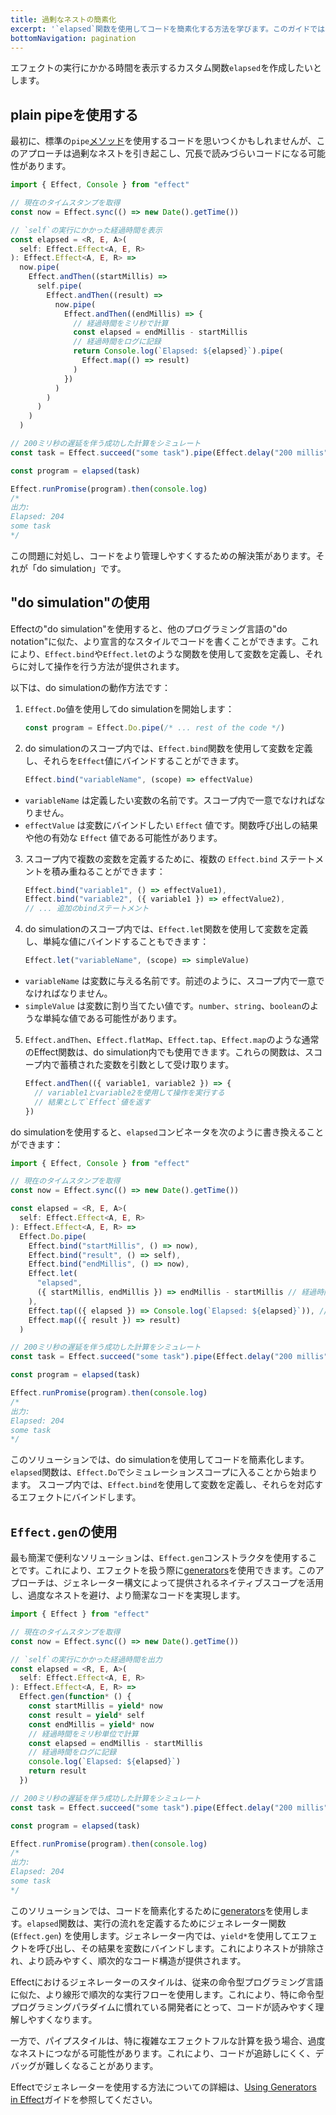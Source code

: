 ```yaml
---
title: 過剰なネストの簡素化
excerpt: '`elapsed`関数を使用してコードを簡素化する方法を学びます。このガイドでは、plain pipe、"do simulation"、および簡潔な`Effect.gen`コンストラクタを使用して、エフェクトの実行時間を計算してログに記録する方法を示します。自分のコーディングスタイルに合った方法を選び、コードの可読性を向上させましょう。'
bottomNavigation: pagination
---
```


エフェクトの実行にかかる時間を表示するカスタム関数`elapsed`を作成したいとします。

## plain pipeを使用する

最初に、標準の`pipe`[メソッド](../essentials/pipeline#the-pipe-method)を使用するコードを思いつくかもしれませんが、このアプローチは過剰なネストを引き起こし、冗長で読みづらいコードになる可能性があります。

```ts twoslash
import { Effect, Console } from "effect"

// 現在のタイムスタンプを取得
const now = Effect.sync(() => new Date().getTime())

// `self`の実行にかかった経過時間を表示
const elapsed = <R, E, A>(
  self: Effect.Effect<A, E, R>
): Effect.Effect<A, E, R> =>
  now.pipe(
    Effect.andThen((startMillis) =>
      self.pipe(
        Effect.andThen((result) =>
          now.pipe(
            Effect.andThen((endMillis) => {
              // 経過時間をミリ秒で計算
              const elapsed = endMillis - startMillis
              // 経過時間をログに記録
              return Console.log(`Elapsed: ${elapsed}`).pipe(
                Effect.map(() => result)
              )
            })
          )
        )
      )
    )
  )

// 200ミリ秒の遅延を伴う成功した計算をシミュレート
const task = Effect.succeed("some task").pipe(Effect.delay("200 millis"))

const program = elapsed(task)

Effect.runPromise(program).then(console.log)
/*
出力:
Elapsed: 204
some task
*/
```

この問題に対処し、コードをより管理しやすくするための解決策があります。それが「do simulation」です。

## "do simulation"の使用

Effectの"do simulation"を使用すると、他のプログラミング言語の"do notation"に似た、より宣言的なスタイルでコードを書くことができます。これにより、`Effect.bind`や`Effect.let`のような関数を使用して変数を定義し、それらに対して操作を行う方法が提供されます。

以下は、do simulationの動作方法です：

1. `Effect.Do`値を使用してdo simulationを開始します：

   ```ts
   const program = Effect.Do.pipe(/* ... rest of the code */)
   ```

2. do simulationのスコープ内では、`Effect.bind`関数を使用して変数を定義し、それらを`Effect`値にバインドすることができます。

   ```ts
   Effect.bind("variableName", (scope) => effectValue)
   ```

- `variableName` は定義したい変数の名前です。スコープ内で一意でなければなりません。
- `effectValue` は変数にバインドしたい `Effect` 値です。関数呼び出しの結果や他の有効な `Effect` 値である可能性があります。

3. スコープ内で複数の変数を定義するために、複数の `Effect.bind` ステートメントを積み重ねることができます：

   ```ts
   Effect.bind("variable1", () => effectValue1),
   Effect.bind("variable2", ({ variable1 }) => effectValue2),
   // ... 追加のbindステートメント
   ```

4. do simulationのスコープ内では、`Effect.let`関数を使用して変数を定義し、単純な値にバインドすることもできます：

   ```ts
   Effect.let("variableName", (scope) => simpleValue)
   ```

- `variableName` は変数に与える名前です。前述のように、スコープ内で一意でなければなりません。
- `simpleValue` は変数に割り当てたい値です。`number`、`string`、`boolean`のような単純な値である可能性があります。

5. `Effect.andThen`、`Effect.flatMap`、`Effect.tap`、`Effect.map`のような通常のEffect関数は、do simulation内でも使用できます。これらの関数は、スコープ内で蓄積された変数を引数として受け取ります。

   ```ts
   Effect.andThen(({ variable1, variable2 }) => {
     // variable1とvariable2を使用して操作を実行する
     // 結果として`Effect`値を返す
   })
   ```

do simulationを使用すると、`elapsed`コンビネータを次のように書き換えることができます：

```ts twoslash
import { Effect, Console } from "effect"

// 現在のタイムスタンプを取得
const now = Effect.sync(() => new Date().getTime())

const elapsed = <R, E, A>(
  self: Effect.Effect<A, E, R>
): Effect.Effect<A, E, R> =>
  Effect.Do.pipe(
    Effect.bind("startMillis", () => now),
    Effect.bind("result", () => self),
    Effect.bind("endMillis", () => now),
    Effect.let(
      "elapsed",
      ({ startMillis, endMillis }) => endMillis - startMillis // 経過時間をミリ秒単位で計算
    ),
    Effect.tap(({ elapsed }) => Console.log(`Elapsed: ${elapsed}`)), // 経過時間をログに記録
    Effect.map(({ result }) => result)
  )

// 200ミリ秒の遅延を伴う成功した計算をシミュレート
const task = Effect.succeed("some task").pipe(Effect.delay("200 millis"))

const program = elapsed(task)

Effect.runPromise(program).then(console.log)
/*
出力:
Elapsed: 204
some task
*/
```

このソリューションでは、do simulationを使用してコードを簡素化します。`elapsed`関数は、`Effect.Do`でシミュレーションスコープに入ることから始まります。
スコープ内では、`Effect.bind`を使用して変数を定義し、それらを対応するエフェクトにバインドします。

## `Effect.gen`の使用

最も簡潔で便利なソリューションは、`Effect.gen`コンストラクタを使用することです。これにより、エフェクトを扱う際に[generators](https://developer.mozilla.org/en-US/docs/Web/JavaScript/Reference/Global_Objects/Generator)を使用できます。このアプローチは、ジェネレーター構文によって提供されるネイティブスコープを活用し、過度なネストを避け、より簡潔なコードを実現します。

```ts twoslash
import { Effect } from "effect"

// 現在のタイムスタンプを取得
const now = Effect.sync(() => new Date().getTime())

// `self`の実行にかかった経過時間を出力
const elapsed = <R, E, A>(
  self: Effect.Effect<A, E, R>
): Effect.Effect<A, E, R> =>
  Effect.gen(function* () {
    const startMillis = yield* now
    const result = yield* self
    const endMillis = yield* now
    // 経過時間をミリ秒単位で計算
    const elapsed = endMillis - startMillis
    // 経過時間をログに記録
    console.log(`Elapsed: ${elapsed}`)
    return result
  })

// 200ミリ秒の遅延を伴う成功した計算をシミュレート
const task = Effect.succeed("some task").pipe(Effect.delay("200 millis"))

const program = elapsed(task)

Effect.runPromise(program).then(console.log)
/*
出力:
Elapsed: 204
some task
*/
```

このソリューションでは、コードを簡素化するために[generators](https://developer.mozilla.org/en-US/docs/Web/JavaScript/Reference/Global_Objects/Generator)を使用します。`elapsed`関数は、実行の流れを定義するためにジェネレーター関数 (`Effect.gen`) を使用します。ジェネレーター内では、`yield*`を使用してエフェクトを呼び出し、その結果を変数にバインドします。これによりネストが排除され、より読みやすく、順次的なコード構造が提供されます。

Effectにおけるジェネレーターのスタイルは、従来の命令型プログラミング言語に似た、より線形で順次的な実行フローを使用します。これにより、特に命令型プログラミングパラダイムに慣れている開発者にとって、コードが読みやすく理解しやすくなります。

一方で、パイプスタイルは、特に複雑なエフェクトフルな計算を扱う場合、過度なネストにつながる可能性があります。これにより、コードが追跡しにくく、デバッグが難しくなることがあります。

Effectでジェネレーターを使用する方法についての詳細は、[Using Generators in Effect](../essentials/using-generators)ガイドを参照してください。
